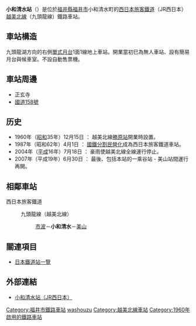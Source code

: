 {{NoteTA|1 = zh:小和清水站; zh-cn:小和清水站; zh-tw:小和清水車站; zh-hk:小和清水站; }}
{{日本車站資訊
|公司色 = #0072bc
|站名 = 小和清水站
|圖片 = 
|pxl = 
|圖片説明 = 
|日文原名 = 小和清水
|平假名 = こわしょうず
|羅馬拼音 = Kowashōzu
|前一站 = [[市波站|市波]]
|前一站距離 = 2.0
|後一站距離 = 2.9
|後一站 = [[美山站|美山]]
|電報略號 = コワ
|所屬公司 = [[西日本旅客鐵道|西日本旅客鐵道]]（JR西日本）
|所屬路線 = {{Color|#999999|■}}[[越美北線|越美北線]]（九頭龍線）<!-- 金澤支社管内の站では、地圖式運賃表にて、北陸本線・山陰本線などの幹線系を青、支線系を灰色（ただしいずれもアーバンネットワークのラインカラーがある線区はそちらを優先）と塗り分けていますので、それに従って灰色を入れています。意味のある色付けですので消さないでください --->
|距離 = 14.6公里（起點站：[[越前花堂站|越前花堂]]）<br />17.2
|起點站 = [[福井站_(福井縣)|福井]]
|所在地 = [[福井縣|福井縣]][[福井市|福井市]]小和清水町10大割9-2
|車站構造 = [[地上車站|地上車站]]
|月台配置 = 1面1線
|啟用年月日 = 1960年（[[昭和|昭和]]35年）12月15日
|廢站年月日 = 
|上下車人次 = 
|統計年度 = 
|轉車 = 
|備註 = [[無人車站|無人車站]]
}}

'''小和清水站'''（{{jpn|j=小和清水駅|hg=こわしょうずえき|rm=Kowashōzu eki|f=y}}）是位於[[福井縣|福井縣]][[福井市|福井市]]小和清水町的[[西日本旅客鐵道|西日本旅客鐵道]]（JR西日本）[[越美北線|越美北線]]（九頭龍線）鐵路車站。

== 車站構造 ==
九頭龍湖方向的右側[[單式月台|單式月台]]1面1線地上車站。開業當初巳為無人車站、設有簡易月台與候車室。不設自動售票機。

== 車站周邊 ==
* 正玄寺
* [[國道158號|國道158號]]

== 历史 == 
* 1960年（[[昭和|昭和]]35年）12月15日 ： 越美北線[[勝原站|勝原站]]開業時設置。
* 1987年（昭和62年）4月1日 ： [[國鐵分割民營化|國鐵分割民營化]]成為西日本旅客鐵道車站。
* 2004年（[[平成|平成]]16年）7月18日 ： 豪雨使越美北線全線運行停止。
* 2007年（平成19年）6月30日 ： 最後、包括本站的一乘谷站 - 美山站間運行再開。

== 相鄰車站 ==
; 西日本旅客鐵道
: {{Color|#999999|■}}九頭龍線（越美北線）<!-- 隣の站では案内上の名称を優先。灰色を配した理由は站情報テンプレの所に記載 --->
:: [[市波站|市波]]－'''小和清水'''－[[美山站|美山]]

== 關連項目 ==
* [[日本鐵道站一覽|日本鐵道站一覽]]

== 外部連結 ==
* [http://www.jr-odekake.net/eki/top.php?id=0542406 小和清水站（JR西日本）] {{Wayback|url=http://www.jr-odekake.net/eki/top.php?id=0542406 |date=20191206103236 }}

{{越美北線}}

{{DEFAULTSORT:Kowashozu}}
[[Category:福井市鐵路車站|Category:福井市鐵路車站]]
[[Category:日本鐵路車站_Ko|washouzu]]
[[Category:越美北線車站|Category:越美北線車站]]
[[Category:1960年啟用的鐵路車站|Category:1960年啟用的鐵路車站]]